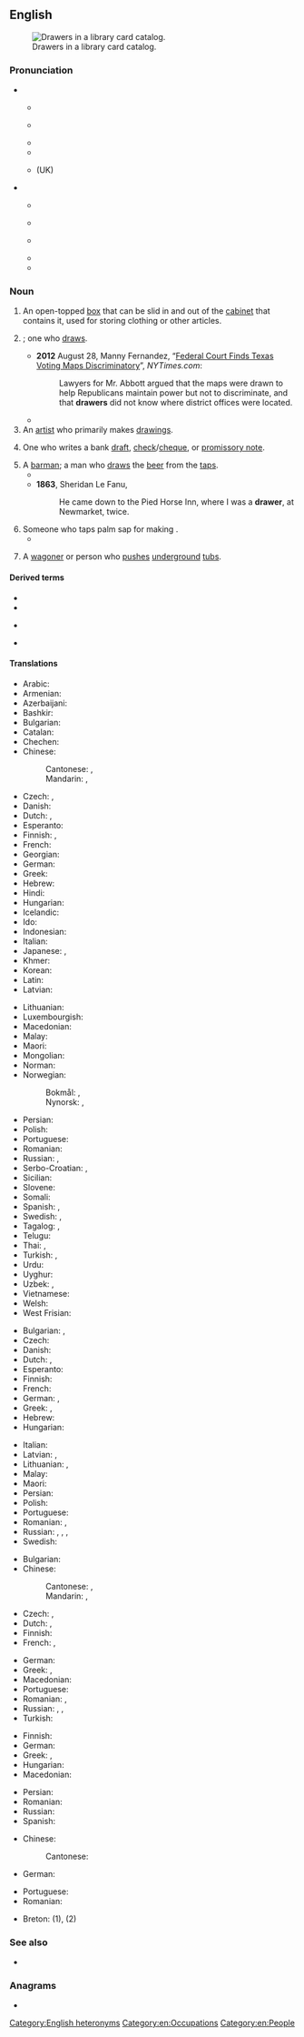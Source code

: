 ==English==
{{wikipedia}}

[[Image:Schlagwortkatalog.jpg|thumb|right|Drawers in a library card catalog.]]

===Pronunciation===
* {{qualifier|box}}
** {{a|UK}} {{IPA|/dɹɔː(ɹ)/|lang=en}}
** {{a|US}} {{IPA|/dɹɔɹ/|lang=en}}
** {{audio|en-us-drawer.ogg|Audio (US)|lang=en}}
** {{rhymes|ɔː(r)|lang=en}}
** {{homophones|draw|lang=en}} (UK)

* {{qualifier|person}}
** {{a|UK}} {{IPA|/ˈdɹɔː.ə(ɹ)/|lang=en}}
** {{a|US}} {{IPA|/ˈdɹɔ.ɚ/|/ˈdɹɔɹɚ/|lang=en}}
** {{a|cot-caught}} {{IPA|/ˈdɹɑ.ɚ/|lang=en}}
** {{audio|en-us-drawer-one_who_draws.ogg|Audio (US)|lang=en}}
** {{rhymes|ɔːə(ɹ)|lang=en}}

===Noun===
{{en-noun}}

# An open-topped [[box]] that can be slid in and out of the [[cabinet]] that contains it, used for storing clothing or other articles.
# {{non-gloss definition|[[agent noun|Agent noun]] of [[draw]]}}; one who [[draw]]s.
#* '''2012''' August 28, Manny Fernandez, “[http://www.nytimes.com/2012/08/29/us/federal-court-calls-texas-voting-maps-discriminatory.html Federal Court Finds Texas Voting Maps Discriminatory]”, ''NYTimes.com'':
#*: Lawyers for Mr. Abbott argued that the maps were drawn to help Republicans maintain power but not to discriminate, and that '''drawers''' did not know where district offices were located.
#* {{quote-journal|author=Gordon Rayner|title=Wanted: discreet drawer of royal bath: Buckingham Palace is seeking a housekeeping assistant for H team&nbsp;– just don't volunteer to change the light bulbs &#91;online version: Wanted: an enthusiastic and proactive individual to run the Queen’s bath, 24 January 2014&#93;|url=http://www.telegraph.co.uk/news/uknews/queen-elizabeth-II/10595259/Wanted-an-enthusiastic-and-proactive-individual-to-run-the-Queens-bath.html|newspaper={{w|The Daily Telegraph}}|date=25 January 2014|page=9|passage=Wanted: discreet '''drawer''' of royal bath [title]&nbsp;... [T]he successful applicant for the role of "housekeeping assistant" mus also be prepared for rather less conventional tasks; such as running the Queen's bath and cleaning her priceless antiques.}}
# An [[artist]] who primarily makes [[drawing]]s.
# {{lb|en|banking}} One who writes a bank [[draft]], [[check]]/[[cheque]], or [[promissory note]].
# A [[barman]]; a man who [[draw]]s the [[beer]] from the [[tap]]s.
#* {{RQ:Fielding Tom Jones|book=VII|chapter=XII|passage=When the good lieutenant applied himself to the door, he applied himself likewise to the bell; and the '''drawer''' immediately attending, he dispatched him for a file of musqueteers and a surgeon.}}
#* '''1863''', Sheridan Le Fanu, ''{{w|The House by the Churchyard}}''
#*: He came down to the Pied Horse Inn, where I was a '''drawer''', at Newmarket, twice.
# Someone who taps palm sap for making {{l|en|toddy|id=sap}}.
#* {{quote-book|year=1927|author=[http://openlibrary.org/authors/OL2416183A F. E. Penny]
|chapter=4|title=[http://openlibrary.org/works/OL16814587W Pulling the Strings]
|passage=A turban and loincloth soaked in blood had been found; also a staff. These properties were known to have belonged to a toddy '''drawer'''. He had disappeared.}}
# {{lb|en|mining|historical}} A [[wagoner]] or person who [[push]]es [[underground]] [[tub]]s.

====Derived terms====
{{rel-top3|Terms derived from ''drawer''}}
* {{l|en|drawful}}
* {{l|en|chest of drawers}}
{{rel-mid3}}
* {{l|en|not the sharpest knife in the drawer}}
{{rel-mid3}}
* {{l|en|top drawer}}<!--adjective: of highest importance-->
{{rel-bottom}}

====Translations====
{{trans-top|open-topped box in a cabinet used for storing}}
* Arabic: {{t|ar|جَارُور|m}}
* Armenian: {{t+|hy|դարակ}}
* Azerbaijani: {{t|az|siyirmə}}
* Bashkir: {{t|ba|тартма|sc=Cyrl}}
* Bulgarian: {{t|bg|чекмедже|n}}
* Catalan: {{t+|ca|calaix|m}}
* Chechen: {{t|ce|яьшка}}
* Chinese:
*: Cantonese: {{t|yue|櫃桶|sc=Hani}}, {{t|yue|柜桶|tr=gwai6 tung2|sc=Hani}}
*: Mandarin: {{t+|cmn|抽屜|sc=Hani}}, {{t+|cmn|抽屉|tr=chōutì|sc=Hani}}
* Czech: {{t+|cs|zásuvka|f}}, {{t+|cs|šuplík|m}}
* Danish: {{t|da|skuffe|c}}
* Dutch: {{t+|nl|la|f}}, {{qualifier|Flemish}} {{t+|nl|schuif|m}}
* Esperanto: {{t|eo|tirkesto}}
* Finnish: {{t+|fi|vetolaatikko}}, {{t+|fi|laatikko}}
* French: {{t+|fr|tiroir|m}}
* Georgian: {{t|ka|უჯრა}}
* German: {{t+|de|Schublade|f}}
* Greek: {{t+|el|συρτάρι|n}}
* Hebrew: {{t+|he|מְגֵרָה|m}}
* Hindi: {{t|hi|दराज़|f|tr=darāz|sc=Deva}}
* Hungarian: {{t+|hu|fiók}}
* Icelandic: {{t|is|skúffa|f}}
* Ido: {{t+|io|tirkesto}}
* Indonesian: {{t+|id|laci}}
* Italian: {{t+|it|cassetto|m}}
* Japanese: {{t|ja|引き出し|tr=ひきだし, hikidashi}}, {{t|ja|引出し|tr=ひきだし, hikidashi}}
* Khmer: {{t+|km|ថត|tr=tʰɑɑt|sc=Khmr}}
* Korean: {{t+|ko|서랍}}
* Latin: {{t|la|loculus}}
* Latvian: {{t|lv|atvilktne|f}}
{{trans-mid}}
* Lithuanian: {{t|lt|stalčius|m}}
* Luxembourgish: {{t|lb|Tirang|m}}
* Macedonian: {{t|mk|фио́ка|f}}
* Malay: {{t|ms|laci}}
* Maori: {{t|mi|toroa}}
* Mongolian: {{t+|mn|шургуулга}}
* Norman: {{t|nrf|halaeux|m}} {{qualifier|Guernsey}}
* Norwegian:
*: Bokmål: {{t+|nb|skuff|m}}, {{t|nb|skuffe|m|f}}
*: Nynorsk: {{t|nn|skuff|m}}, {{t|nn|skuffe|f}}
* Persian: {{t+|fa|کشو|tr=kesho}}
* Polish: {{t+|pl|szuflada|f}}
* Portuguese: {{t+|pt|gaveta|f}}
* Romanian: {{t+|ro|sertar|n}}
* Russian: {{t+|ru|я́щик|m}}, {{t+|ru|выдвижно́й я́щик|m}}
* Serbo-Croatian: {{t+check|sh|ladica|f}}, {{t+check|sh|fioka|f}}
* Sicilian: {{t+|scn|casciuni|m}}
* Slovene: {{t+|sl|predal|m}}
* Somali: {{t|so|dhaansha}}
* Spanish: {{t+|es|cajón|m}}, {{t|es|gaveta|f}} {{qualifier|Cuba|Spain's Canary Islands|Venezuela}}
* Swedish: {{t+|sv|byrålåda}}, {{t+|sv|låda|c}}
* Tagalog: {{t|tl|kalsunsilyo}}, {{t|tl|sulong}}
* Telugu: {{t+|te|సొరుగు|sc=Telu}}
* Thai: {{t+|th|เก๊ะ}}, {{t+|th|ลิ้นชัก}}
* Turkish: {{t+|tr|çekmece}}, {{t+|tr|göz}}
* Urdu: {{t|ur|دراز|f|tr=darāz|sc=ur-Arab}}
* Uyghur: {{t|ug|تارتما}}
* Uzbek: {{t+|uz|g'aladon}}, {{t+|uz|tortma}}
* Vietnamese: {{t+|vi|ngăn kéo}}
* Welsh: {{t|cy|drôr|f}}
* West Frisian: {{t|fy|laad}}
{{trans-bottom}}

{{trans-top|one who draws something}}
* Bulgarian: {{t|bg|черто́жник|m}}, {{t|bg|рисувач|m}}
* Czech: {{t|cs|kreslíř|m}}
* Danish: {{t+|da|tegner|c}}
* Dutch: {{t+|nl|tekenaar|m}}, {{t+|nl|tekenares|f}}
* Esperanto: {{t|eo|desegnisto}}
* Finnish: {{t+|fi|piirtäjä}}
* French: {{t+|fr|dessinateur|m}}
* German: {{t+|de|Zeichner|m}}, {{t+|de|Zeichnerin|f}}
* Greek: {{t+|el|σχεδιαστής|m}}, {{t+|el|σχεδιάστρια|f}}
* Hebrew: {{t|he|מְסַרְטֵט|tr=mesartét|sc=Hebr}}
* Hungarian: {{t+|hu|rajzoló}}
{{trans-mid}}
* Italian: {{t+|it|disegnatore|m}}
* Latvian: {{t|lv|zīmētājs|m}}, {{t|lv|rasētājs|m}}
* Lithuanian: {{t|lt|piešėjas|m}}, {{t|lt|braižytojas|m}}
* Malay: {{t|ms|pelukis}}
* Maori: {{t|mi|kaituhi}}
* Persian: {{t+|fa|کشنده|tr=kešande}}
* Polish: {{t+|pl|rysownik|m}}
* Portuguese: {{t+|pt|desenhista|m|f}}
* Romanian: {{t+|ro|desenator|m}}, {{t+|ro|desenatoare|f}}
* Russian: {{t+|ru|чертёжник|m}}, {{t+|ru|чертёжница|f}}, {{t+|ru|худо́жник|m}}, {{t+|ru|худо́жница|f}}
* Swedish: {{t+|sv|tecknare|c}}
{{trans-bottom}}

{{trans-top|artist who primarily makes drawings}}
* Bulgarian: {{t+|bg|гра́фик|m}}
* Chinese:
*: Cantonese: {{t|yue|畫家|sc=Hani}}, {{t|yue|画家|tr=waa6-2 gaa1|sc=Hani}}
*: Mandarin: {{t+|cmn|畫家|sc=Hani}}, {{t+|cmn|画家|tr=huàjiā|sc=Hani}}
* Czech: {{t|cs|kreslíř|m}}, {{t+|cs|kreslířka|f}}
* Dutch: {{t+|nl|tekenaar|m}}, {{t+|nl|tekenares|f}}
* Finnish: {{t+|fi|piirtäjä}}
* French: {{t+|fr|dessinateur|m}}, {{t+|fr|dessinatrice|f}}
{{trans-mid}}
* German: {{t+|de|Zeichner|m}}
* Greek: {{t+|el|σχεδιαστής|m}}, {{t+|el|σχεδιάστρια|f}}
* Macedonian: {{t|mk|цр́тач|m}}
* Portuguese: {{t+|pt|desenhista|m|f}}
* Romanian: {{t+|ro|desenator|m}}, {{t+|ro|desenatoare|f}}
* Russian: {{t+|ru|чертёжник|m}}, {{t+|ru|чертёжница|f}}, {{t+|ru|гра́фик|m}}
* Turkish: {{t+|tr|çizer}}
{{trans-bottom}}

{{trans-top|one who writes a bank draft, check/cheque or promissory note}}
* Finnish: {{t+|fi|asettaja}}
* German: {{t+|de|Aussteller|m}}
* Greek: {{t+|el|εκδότης|m}}, {{t+|el|εκδότρια|f}}
* Hungarian: {{t+|hu|kiállító}}
* Macedonian: {{t|mk|траса́нт|m}}
{{trans-mid}}
* Persian: {{t|fa|نویسنده چِک|alt=نویسنده چِک، کسی که چِک کِشیده|tr=nevisandeye chek}}
* Romanian: {{t+|ro|trăgător|m}}
* Russian: {{t+|ru|трасса́нт|m}}
* Spanish: {{t|es|girador|m|f}}
{{trans-bottom}}

{{trans-top|a barman}}
* Chinese:
*: Cantonese: {{t|yue|酒保|tr=tsau po|sc=Hant}}
* German: {{t+|de|Barmann|m}}
{{trans-mid}}
* Portuguese: {{t+|pt|barman}}
* Romanian: {{t+|ro|barman|m}}
{{trans-bottom}}

{{checktrans-top}}
* Breton: {{t+check|br|tiretenn|f}} (1), {{t-check|br|tresour|m}} (2)
{{trans-mid}}
{{trans-bottom}}

===See also===
* {{l|en|drawers}}<!--underwear-->

===Anagrams===
* {{anagrams|en|redraw|reward|warder|warred}}

[[Category:English heteronyms]]
[[Category:en:Occupations]]
[[Category:en:People]]